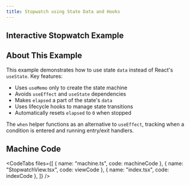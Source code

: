 ```yaml
---
title: Stopwatch using State Data and Hooks
---
```



## Interactive Stopwatch Example

<div className="not-content">
  <StopwatchExample client:visible />
</div>

## About This Example

This example demonstrates how to use state `data` instead of React's `useState`. Key features:

- Uses `useMemo` only to create the state machine
- Avoids `useEffect` and `useState` dependencies
- Makes `elapsed` a part of the state's `data`
- Uses lifecycle hooks to manage state transitions
- Automatically resets `elapsed` to `0` when stopped

The `when` helper functions as an alternative to `useEffect`, tracking when a condition is entered and running entry/exit handlers.

## Machine Code

<CodeTabs
  files={[
    { name: "machine.ts", code: machineCode },
    { name: "StopwatchView.tsx", code: viewCode },
    { name: "index.tsx", code: indexCode },
  ]}
/>
